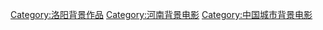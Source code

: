 [[Category:洛阳背景作品|Category:洛阳背景作品]]
[[Category:河南背景电影|Category:河南背景电影]]
[[Category:中国城市背景电影|Category:中国城市背景电影]]